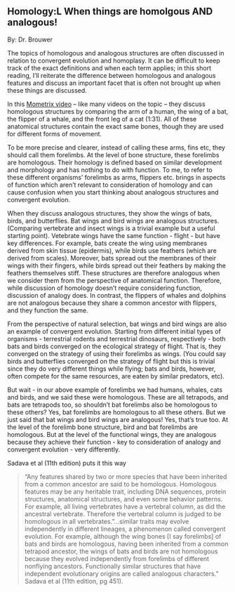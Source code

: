 ## Homology:L When things are homolgous AND analogous! 

By: Dr. Brouwer

The topics of homologous and analogous structures are often discussed in relation to convergent evolution and homoplasy.  It can be difficult to keep track of the exact definitions and when each term applies; in this short reading, I'll reiterate the difference between homologous and analogous features and discuss an important facet that is often not brought up when these things are discussed.

In this [Mometrix video](https://www.youtube.com/watch?v=xQmb6B8c_TI) -- like many videos on the topic -- they discuss homologous structures by comparing the arm of a human, the wing of a bat, the flipper of a whale, and the front leg of a cat (1:31).  All of these anatomical structures contain the exact same bones, though they are used for different forms of movement. 

<!-- image mometrix 1 -->

To be more precise and clearer, instead of calling these arms, fins etc, they should call them forelimbs.  At the level of bone structure, these forelimbs are homologous.  Their homology is defined based on similar development and morphology and has nothing to do with function.  To me, to refer to these different organisms' forelimbs as arms, flippers etc. brings in aspects of function which aren't relevant to consideration of homology and can cause confusion when you start thinking about analogous structures and convergent evolution.

<!-- Image mometrix 2 -->

When they discuss analogous structures, they show the wings of bats, birds, and butterflies.    Bat wings and bird wings are analogous structures.  (Comparing vertebrate and insect wings is a trivial example but a useful starting point). Vetebrate wings have the same function - flight - but have key differences.  For example, bats create the wing using membranes derived from skin tissue (epidermis), while birds use feathers (which are derived from scales).  Moreover, bats spread out the membranes of their wings with their fingers, while birds spread out their feathers by making the feathers themselves stiff.  These structures are therefore analogous when we consider them from the perspective of anatomical function.   Therefore, while discussion of homology doesn't require considering function, discussion of analogy does.  In contrast, the flippers of whales and dolphins are not analogous because they share a common ancestor with flippers, and they function the same.


From the perspective of natural selection, bat wings and bird wings are also an example of convergent evolution.  Starting from different initial types of organisms - terrestrial rodents and terrestrial dinosaurs, respectively - both bats and birds converged on the ecological strategy of flight.  That is, they converged on the strategy of using their forelimbs as wings.  (You could say birds and butterflies converged on the strategy of flight but this is trivial since they do very different things while flying; bats and birds, however, often compete for the same resources, are eaten by similar predators, etc).

But wait - in our above example of forelimbs we had humans, whales, cats and birds, and we said these were homologous.  These are all tetrapods, and bats are tetrapods too, so shouldn't bat forelimbs also be homologous to these others?  Yes, bat forelimbs are homologous to all these others.  But we just said that bat wings and bird wings are analogous!  Yes, that's true too.  At the level of the forelimb bone structure, bird and bat forelimbs are homologous.  But at the level of the functional wings, they are analogous because they achieve their function - key to consideration of analogy and convergent evolution - very differently.

 

Sadava et al (11th edition) puts it this way

>"Any features shared by two or more species that have been inherited from a common ancestor are said to be homologous.  Homologous features may be any heritable trait, including DNA sequences, protein structures, anatomical structures, and even some behavior patterns.  For example, all living vertebrates have a vertebral column, as did the ancestral vertebrate.  Therefore the vertebral column is judged to be homologous in all vertebrates.
>"...similar traits may evolve independently in different lineages, a phenomenon called convergent evolution.  For example, although the wing bones [I say forelimbs] of bats and birds are homologous, having been inherited from a common tetrapod ancestor, the wings of bats and birds are not homologous because they evolved independently from forelimbs of different nonflying ancestors.  Functionally similar structures that have independent evolutionary origins are called analogous characters." Sadava et al (11th edition, pg 451).

